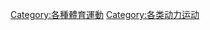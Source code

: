 {{Commons category|Racing sports}}

[[Category:各種體育運動|Category:各種體育運動]]
[[Category:各类动力运动|Category:各类动力运动]]